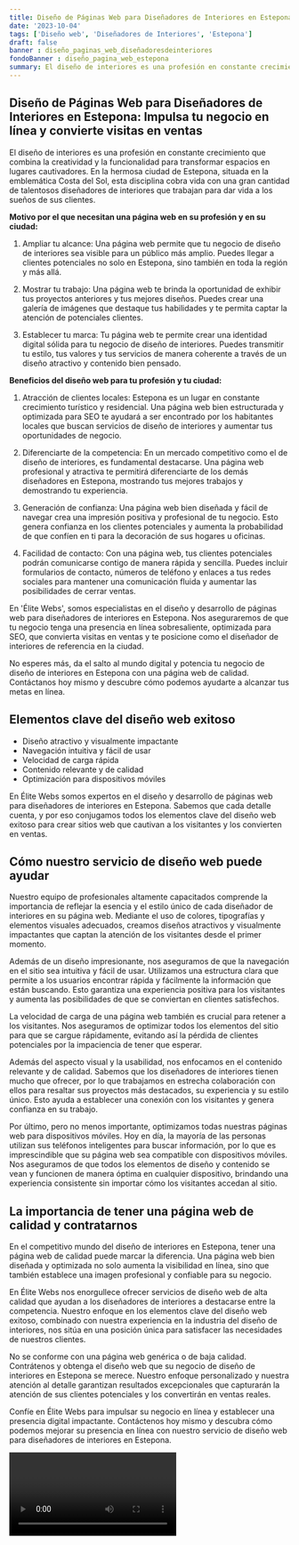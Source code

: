 ```yaml
---
title: Diseño de Páginas Web para Diseñadores de Interiores en Estepona
date: '2023-10-04'
tags: ['Diseño web', 'Diseñadores de Interiores', 'Estepona']
draft: false
banner : diseño_paginas_web_diseñadoresdeinteriores
fondoBanner : diseño_pagina_web_estepona
summary: El diseño de interiores es una profesión en constante crecimiento que combina la creatividad y la funcionalidad para transformar espacios en lugares cautivadores. En la hermosa ciudad de Estepona, situada en la emblemática Costa del Sol, esta disciplina cobra vida con una gran cantidad de talentosos diseñadores de interiores que trabajan para dar vida a los sueños de sus clientes.
---
```


## Diseño de Páginas Web para Diseñadores de Interiores en Estepona: Impulsa tu negocio en línea y convierte visitas en ventas

El diseño de interiores es una profesión en constante crecimiento que combina la creatividad y la funcionalidad para transformar espacios en lugares cautivadores. En la hermosa ciudad de Estepona, situada en la emblemática Costa del Sol, esta disciplina cobra vida con una gran cantidad de talentosos diseñadores de interiores que trabajan para dar vida a los sueños de sus clientes.

**Motivo por el que necesitan una página web en su profesión y en su ciudad:**

1. Ampliar tu alcance: Una página web permite que tu negocio de diseño de interiores sea visible para un público más amplio. Puedes llegar a clientes potenciales no solo en Estepona, sino también en toda la región y más allá.

2. Mostrar tu trabajo: Una página web te brinda la oportunidad de exhibir tus proyectos anteriores y tus mejores diseños. Puedes crear una galería de imágenes que destaque tus habilidades y te permita captar la atención de potenciales clientes.

3. Establecer tu marca: Tu página web te permite crear una identidad digital sólida para tu negocio de diseño de interiores. Puedes transmitir tu estilo, tus valores y tus servicios de manera coherente a través de un diseño atractivo y contenido bien pensado.

**Beneficios del diseño web para tu profesión y tu ciudad:**

1. Atracción de clientes locales: Estepona es un lugar en constante crecimiento turístico y residencial. Una página web bien estructurada y optimizada para SEO te ayudará a ser encontrado por los habitantes locales que buscan servicios de diseño de interiores y aumentar tus oportunidades de negocio.

2. Diferenciarte de la competencia: En un mercado competitivo como el de diseño de interiores, es fundamental destacarse. Una página web profesional y atractiva te permitirá diferenciarte de los demás diseñadores en Estepona, mostrando tus mejores trabajos y demostrando tu experiencia.

3. Generación de confianza: Una página web bien diseñada y fácil de navegar crea una impresión positiva y profesional de tu negocio. Esto genera confianza en los clientes potenciales y aumenta la probabilidad de que confíen en ti para la decoración de sus hogares u oficinas.

4. Facilidad de contacto: Con una página web, tus clientes potenciales podrán comunicarse contigo de manera rápida y sencilla. Puedes incluir formularios de contacto, números de teléfono y enlaces a tus redes sociales para mantener una comunicación fluida y aumentar las posibilidades de cerrar ventas.

En 'Élite Webs', somos especialistas en el diseño y desarrollo de páginas web para diseñadores de interiores en Estepona. Nos aseguraremos de que tu negocio tenga una presencia en línea sobresaliente, optimizada para SEO, que convierta visitas en ventas y te posicione como el diseñador de interiores de referencia en la ciudad.

No esperes más, da el salto al mundo digital y potencia tu negocio de diseño de interiores en Estepona con una página web de calidad. Contáctanos hoy mismo y descubre cómo podemos ayudarte a alcanzar tus metas en línea.

<GifSeo />

<Cta />

## Elementos clave del diseño web exitoso

- Diseño atractivo y visualmente impactante
- Navegación intuitiva y fácil de usar
- Velocidad de carga rápida
- Contenido relevante y de calidad
- Optimización para dispositivos móviles

En Élite Webs somos expertos en el diseño y desarrollo de páginas web para diseñadores de interiores en Estepona. Sabemos que cada detalle cuenta, y por eso conjugamos todos los elementos clave del diseño web exitoso para crear sitios web que cautivan a los visitantes y los convierten en ventas. 

## Cómo nuestro servicio de diseño web puede ayudar

Nuestro equipo de profesionales altamente capacitados comprende la importancia de reflejar la esencia y el estilo único de cada diseñador de interiores en su página web. Mediante el uso de colores, tipografías y elementos visuales adecuados, creamos diseños atractivos y visualmente impactantes que captan la atención de los visitantes desde el primer momento.

Además de un diseño impresionante, nos aseguramos de que la navegación en el sitio sea intuitiva y fácil de usar. Utilizamos una estructura clara que permite a los usuarios encontrar rápida y fácilmente la información que están buscando. Esto garantiza una experiencia positiva para los visitantes y aumenta las posibilidades de que se conviertan en clientes satisfechos.

La velocidad de carga de una página web también es crucial para retener a los visitantes. Nos aseguramos de optimizar todos los elementos del sitio para que se cargue rápidamente, evitando así la pérdida de clientes potenciales por la impaciencia de tener que esperar.

Además del aspecto visual y la usabilidad, nos enfocamos en el contenido relevante y de calidad. Sabemos que los diseñadores de interiores tienen mucho que ofrecer, por lo que trabajamos en estrecha colaboración con ellos para resaltar sus proyectos más destacados, su experiencia y su estilo único. Esto ayuda a establecer una conexión con los visitantes y genera confianza en su trabajo.

Por último, pero no menos importante, optimizamos todas nuestras páginas web para dispositivos móviles. Hoy en día, la mayoría de las personas utilizan sus teléfonos inteligentes para buscar información, por lo que es imprescindible que su página web sea compatible con dispositivos móviles. Nos aseguramos de que todos los elementos de diseño y contenido se vean y funcionen de manera óptima en cualquier dispositivo, brindando una experiencia consistente sin importar cómo los visitantes accedan al sitio.

## La importancia de tener una página web de calidad y contratarnos

En el competitivo mundo del diseño de interiores en Estepona, tener una página web de calidad puede marcar la diferencia. Una página web bien diseñada y optimizada no solo aumenta la visibilidad en línea, sino que también establece una imagen profesional y confiable para su negocio.

En Élite Webs nos enorgullece ofrecer servicios de diseño web de alta calidad que ayudan a los diseñadores de interiores a destacarse entre la competencia. Nuestro enfoque en los elementos clave del diseño web exitoso, combinado con nuestra experiencia en la industria del diseño de interiores, nos sitúa en una posición única para satisfacer las necesidades de nuestros clientes.

No se conforme con una página web genérica o de baja calidad. Contrátenos y obtenga el diseño web que su negocio de diseño de interiores en Estepona se merece. Nuestro enfoque personalizado y nuestra atención al detalle garantizan resultados excepcionales que capturarán la atención de sus clientes potenciales y los convertirán en ventas reales.

Confíe en Élite Webs para impulsar su negocio en línea y establecer una presencia digital impactante. Contáctenos hoy mismo y descubra cómo podemos mejorar su presencia en línea con nuestro servicio de diseño web para diseñadores de interiores en Estepona.

<Video />

<CtaBot job='Diseñadores de Interiores' city='Estepona'/>

<Gmaps query='Estepona+españa+maps' />